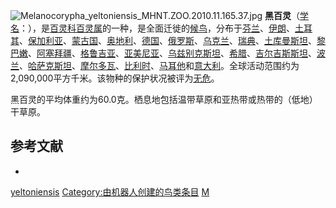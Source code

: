 {{noteTA|G1=unit}}
{{Speciesbox 
| genus = Melanocorypha
| species = yeltoniensis
| image = Stamps of Kazakhstan, 2013-65.jpg
| image_caption = [[哈萨克斯坦|哈萨克斯坦]]邮票上的雌（左）雄（右）黑百灵
| status = LC | status_system = IUCN3.1
| authority = {{link-en|约翰·赖因霍尔德·福斯特|Johann Reinhold Forster|Forster}}, 1767
}}
[[File:Melanocorypha_yeltoniensis__MHNT.ZOO.2010.11.165.37.jpg|thumb]]
'''黑百灵'''（[[学名|学名]]：{{lang|la|''Melanocorypha yeltoniensis''}}），是[[百灵科|百灵科]][[百灵属|百灵属]]的一种，是全面迁徙的[[鸟类迁徙|候鸟]]，分布于[[芬兰|芬兰]]、[[伊朗|伊朗]]、[[土耳其|土耳其]]、[[保加利亚|保加利亚]]、[[蒙古国|蒙古国]]、[[奥地利|奥地利]]、[[德国|德国]]、[[俄罗斯|俄罗斯]]、[[乌克兰|乌克兰]]、[[瑞典|瑞典]]、[[土库曼斯坦|土库曼斯坦]]、[[黎巴嫩|黎巴嫩]]、[[阿塞拜疆|阿塞拜疆]]、[[格鲁吉亚|格鲁吉亚]]、[[亚美尼亚|亚美尼亚]]、[[乌兹别克斯坦|乌兹别克斯坦]]、[[希腊|希腊]]、[[吉尔吉斯斯坦|吉尔吉斯斯坦]]、[[波兰|波兰]]、[[哈萨克斯坦|哈萨克斯坦]]、[[摩尔多瓦|摩尔多瓦]]、[[比利时|比利时]]、[[马耳他|马耳他]]和[[意大利|意大利]]。全球活动范围约为2,090,000平方千米。该物种的保护状况被评为[[无危|无危]]。

黑百灵的平均体重约为60.0克。栖息地包括温带草原和亚热带或热带的（低地）干草原。

== 参考文献 ==
*{{cite web|url=http://www.birdlife.org/datazone/speciesfactsheet.php?id=8150&m=0|title=Melanocorypha yeltoniensis|publisher=[[国际鸟盟|BirdLife.org]]|accessdate=2011-06-27}}
{{Taxonbar}}

[[Category:百灵属|yeltoniensis]]
[[Category:由机器人创建的鸟类条目|Category:由机器人创建的鸟类条目]]
[[Category:1767年描述的鸟类|M]]